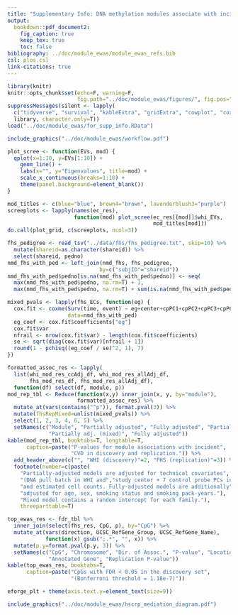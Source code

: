 ```yaml
---
title: "Supplementary Info: DNA methylation modules associate with incident cardiovascular disease and cumulative risk factor exposure"
output:
  bookdown::pdf_document2:
    fig_caption: true
    keep_tex: true
    toc: false
bibliography: ../doc/module_ewas/module_ewas_refs.bib
csl: plos.csl
link-citations: true
---
```


```r
library(knitr)
knitr::opts_chunk$set(echo=F, warning=F,
                      fig.path="../doc/module_ewas/figures/", fig.pos="h")
suppressMessages(silent <- lapply(
  c("tidyverse", "survival", "kableExtra", "gridExtra", "cowplot", "coxme"), 
  library, character.only=T))
load("../doc/module_ewas/for_supp_info.RData")
```

\newcommand{\beginsupplement}{
  \setcounter{table}{0}  
  \renewcommand{\thetable}{S\arabic{table}} 
  \setcounter{figure}{0} 
  \renewcommand{\thefigure}{S\arabic{figure}}
}

\beginsupplement

```r
include_graphics("../doc/module_ewas/workflow.pdf")
```

```r
plot_scree <- function(EVs, mod) {
  qplot(x=1:10, y=EVs[1:10]) +
    geom_line() +
    labs(x="", y="Eigenvalues", title=mod) +
    scale_x_continuous(breaks=1:10) +
    theme(panel.background=element_blank())
}

mod_titles <- c(blue="blue", brown4="brown", lavenderblush3="purple")
screeplots <- lapply(names(ec_res), 
                     function(mod) plot_scree(ec_res[[mod]]$whi_EVs, 
                                              mod_titles[mod]))
do.call(plot_grid, c(screeplots, ncol=3))
```

```r
fhs_pedigree <- read_tsv("../data/fhs/fhs_pedigree.txt", skip=10) %>%
  mutate(shareid=as.character(shareid)) %>%
  select(shareid, pedno)
nmd_fhs_with_ped <- left_join(nmd_fhs, fhs_pedigree, 
                             by=c("subjID"="shareid"))
nmd_fhs_with_ped$pedno[is.na(nmd_fhs_with_ped$pedno)] <- seq(
  max(nmd_fhs_with_ped$pedno, na.rm=T) + 1, 
  max(nmd_fhs_with_ped$pedno, na.rm=T) + sum(is.na(nmd_fhs_with_ped$pedno)))

mixed_pvals <- lapply(fhs_ECs, function(eg) {
  cox.fit <- coxme(Surv(time, event) ~ eg+center+cpPC1+cpPC2+cpPC3+cpPC4+cpPC5+cpPC6+cpPC7+CD4T+CD8T+Bcell+Mono+NK+Gran+(1|pedno), 
                   data=nmd_fhs_with_ped)
  eg_coef <- cox.fit$coefficients["eg"]
  cox.fit$var
  nfrail <- nrow(cox.fit$var) - length(cox.fit$coefficients)
  se <- sqrt(diag(cox.fit$var)[nfrail + 1])
  round(1 - pchisq((eg_coef / se)^2, 1), 7)
})

formatted_assoc_res <- lapply(
  list(whi_mod_res_ccAdj_df, whi_mod_res_allAdj_df, 
       fhs_mod_res_df, fhs_mod_res_allAdj_df),
  function(df) select(df, module, p))
mod_rep_tbl <- Reduce(function(x,y) inner_join(x, y, by="module"), 
                      formatted_assoc_res) %>%
  mutate_at(vars(contains("^p")), format.pval(3)) %>%
  mutate(fhsRepMixed=unlist(mixed_pvals)) %>%
  select(1, 2, 3, 4, 6, 5) %>%
  setNames(c("Module", "Partially adjusted", "Fully adjusted", "Partially adj.",
             "Partially adj. (mixed)", "Fully adjusted"))
kable(mod_rep_tbl, booktabs=T, longtable=T,
      caption=paste("P-values for module associations with incident",
                    "CVD in discovery and replication.")) %>%
  add_header_above(c("", "WHI (discovery)"=2, "FHS (replication)"=3)) %>%
  footnote(number=c(paste(
    "Partially-adjusted models are adjusted for technical covariates",
    "(DNA pull batch in WHI and","study center + 7 control probe PCs in FHS)",
    "and estimated cell counts. Fully-adjusted models are additionally",
    "adjusted for age, sex, smoking status and smoking pack-years."),
    "Mixed model contains a random intercept for each family."), 
    threeparttable=T)
```

```r
top_ewas_res <- fdr_tbl %>%
  inner_join(select(fhs_res, CpG, p), by="CpG") %>% 
  mutate_at(vars(direction, UCSC_RefGene_Group, UCSC_RefGene_Name), 
            function(x) gsub(";.*", "", x)) %>%
  mutate(p.y=format.pval(p.y, 3)) %>%
  setNames(c("CpG", "Chromosome", "Dir. of Assoc.", "P-value", "Location", 
             "Annotated Gene", "Replication P-value"))
kable(top_ewas_res, booktabs=T, 
      caption=paste("CpGs with FDR < 0.05 in the discovery set", 
                    "(Bonferroni threshold = 1.18e-7)"))
```

```r
eforge_plt + theme(axis.text.y=element_text(size=9))
```

```r
include_graphics("../doc/module_ewas/hscrp_mediation_diagram.pdf")
```
